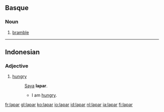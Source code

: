 ==Basque==

===Noun===
{{infl|eu|noun}}
# [[bramble]]

----

==Indonesian==

===Adjective===
{{infl|id|adjective}}

# [[hungry]]
#: [[saya|Saya]] '''lapar'''.
#:* I am [[hungry]].


[[fr:lapar]]
[[gl:lapar]]
[[ko:lapar]]
[[io:lapar]]
[[id:lapar]]
[[nl:lapar]]
[[ja:lapar]]
[[fi:lapar]]